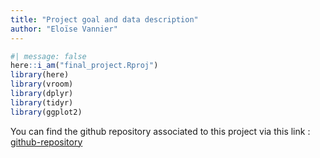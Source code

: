 ```yaml
---
title: "Project goal and data description"
author: "Eloïse Vannier"
---
```


```r
#| message: false
here::i_am("final_project.Rproj")
library(here)
library(vroom)
library(dplyr)
library(tidyr)
library(ggplot2)
```

You can find the github repository associated to this project via this link : [github-repository](https://github.com/E10is3/final-project.git)
